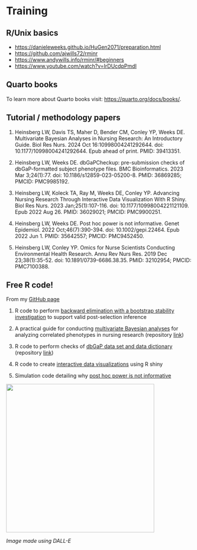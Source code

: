# Training {.unnumbered}

## R/Unix basics

-   <https://danieleweeks.github.io/HuGen2071/preparation.html>
-   <https://github.com/ajwills72/rminr>
-   <https://www.andywills.info/rminr/#beginners>
-   <https://www.youtube.com/watch?v=IrDUcdpPmdI>

## Quarto books

To learn more about Quarto books visit: <https://quarto.org/docs/books/>.

## Tutorial / methodology papers

1.  Heinsberg LW, Davis TS, Maher D, Bender CM, Conley YP, Weeks DE. Multivariate Bayesian Analyses in Nursing Research: An Introductory Guide. Biol Res Nurs. 2024 Oct 16:10998004241292644. doi: 10.1177/10998004241292644. Epub ahead of print. PMID: 39413351.

2.  Heinsberg LW, Weeks DE. dbGaPCheckup: pre-submission checks of dbGaP-formatted subject phenotype files. BMC Bioinformatics. 2023 Mar 3;24(1):77. doi: 10.1186/s12859-023-05200-8. PMID: 36869285; PMCID: PMC9985192.

3.  Heinsberg LW, Koleck TA, Ray M, Weeks DE, Conley YP. Advancing Nursing Research Through Interactive Data Visualization With R Shiny. Biol Res Nurs. 2023 Jan;25(1):107-116. doi: 10.1177/10998004221121109. Epub 2022 Aug 26. PMID: 36029021; PMCID: PMC9900251.

4.  Heinsberg LW, Weeks DE. Post hoc power is not informative. Genet Epidemiol. 2022 Oct;46(7):390-394. doi: 10.1002/gepi.22464. Epub 2022 Jun 1. PMID: 35642557; PMCID: PMC9452450.

5.  Heinsberg LW, Conley YP. Omics for Nurse Scientists Conducting Environmental Health Research. Annu Rev Nurs Res. 2019 Dec 23;38(1):35-52. doi: 10.1891/0739-6686.38.35. PMID: 32102954; PMCID: PMC7100388.

## Free R code!

From my [GitHub page](https://github.com/lwheinsberg)

1.  R code to perform [backward elimination with a bootstrap stability investigation](https://github.com/lwheinsberg/NUR_VarSel) to support valid post-selection inference 

2.  A practical guide for conducting [multivariate Bayesian analyses](https://lwheinsberg.github.io/mvNUR/) for analyzing correlated phenotypes in nursing research (repository [link](https://github.com/lwheinsberg/mvNUR))

3.  R code to perform checks of [dbGaP data set and data dictionary](https://lwheinsberg.github.io/dbGaPCheckup/index.html)  (repository [link](https://github.com/lwheinsberg/dbGaPCheckup))

4.  R code to create [interactive data visualizations](https://github.com/lwheinsberg/NurShiny) using R shiny

5.  Simulation code detailing why [post hoc power is not informative](https://github.com/lwheinsberg/PostHocPower)

<p align="center">

<img src="R_logo.png" width="400"/>

</p>

<p align="center" style="font-size: 12px;">

*Image made using DALL-E*

</p>
